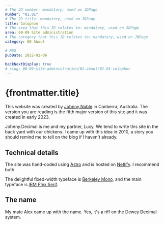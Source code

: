 ```yaml
---
# The JD number: mandatory, used on JDPage
number: "01.01"
# The JD title: mandatory, used on JDPage
title: Colophon
# The area that this ID relates to: mandatory, used on JDPage
area: 00-09 Site administration
# The category that this ID relates to: mandatory, used on JDPage
category: 00 About

# RSS
pubDate: 2022-02-06

backNextDisplay: true
# slug: 00-09-site-administration/01-about/01.01-colophon
---
```



# {frontmatter.title}

This website was created by [Johnny Noble](/00-09-site-administration/02-send-and-receive/02.01-contact-me/)
in Canberra, Australia. The version you are reading is the fifth major version of
this site and it was created in early 2023.

Johnny.Decimal is me and my partner, Lucy. We tend to write this site in the back yard with our chickens. I came up with this idea in 2010, a story you should remind me to tell on the blog if I haven't already.

## Technical details

The site was hand-coded using [Astro](https://astro.build) and is hosted on [Netlify](https://netlify.com). I recommend both.

The delightful fixed-width typeface is [Berkeley Mono](https://berkeleygraphics.com/typefaces/berkeley-mono/), and the main typeface is [IBM Plex Serif](https://www.ibm.com/plex/).

## The name

My mate Alex came up with the name. Yes, it's a riff on the Dewey Decimal system.
